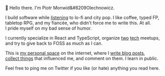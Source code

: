 👋 Hello there. I'm&nbsp;Piotr&nbsp;Monwid&#8209Olechnowicz.

<!-- TODO: Too personal? Would fit /about page better. Revise this? -->

I build software while [listening] to lo-fi and city pop. I like
coffee, typed FP, tabletop RPG, and my fiancée, who didn't force
me to write this. At all. I&nbsp;pride myself on my bad sense of
humor.

I currently specialize in React and TypeScript, organize [two]&nbsp;[tech] meetups, and
try to give back to FOSS as much as I can.

[listening]: /music
[two]: https://github.com/ChopChopOrg/academy
[tech]: https://typescript.community/

This is [my personal space] on the internet, where
I&nbsp;[write blog posts], [collect&nbsp;things] that influenced me,
and comment on them. I&nbsp;learn in public.

[write blog posts]: /writing
[collect&nbsp;things]: /reading
[my personal space]: /garden

Feel free to ping me on Twitter if you like (or hate) anything you read here.
